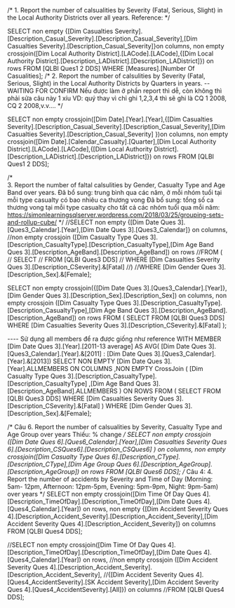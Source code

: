 ﻿/*
	1. Report the number of calsualities by Severity (Fatal, Serious, Slight) in the Local
    Authority Districts over all years. Reference:
*/

SELECT 
non empty {[Dim Casualties Severity].[Description_Casual_Severity].[Description_Casual_Severity],[Dim Casualties Severity].[Description_Casual_Severity]}on columns,
non empty crossjoin([Dim Local Authority District].[LACode].[LACode],{[Dim Local Authority District].[Description_LADistrict].[Description_LADistrict]}) on rows
FROM [QLBI Ques1 2 DDS]
WHERE [Measures].[Number Of Casualities];
/*
2. Report the number of calsulities by Severity (Fatal, Serious, Slight) in the Local
Authority Districts by Quarters in years. -- WAITING FOR CONFIRM
Nếu được làm ở phần report thì dễ, còn không thì phải sửa câu này 1 xíu
VD: quý thay vì chỉ ghi 1,2,3,4 thì sẽ ghi là CQ 1 2008, CQ 2 2008,v.v....
*/

SELECT 
non empty crossjoin([Dim Date].[Year].[Year],{[Dim Casualties Severity].[Description_Casual_Severity].[Description_Casual_Severity],[Dim Casualties Severity].[Description_Casual_Severity] })on columns,
non empty crossjoin([Dim Date].[Calendar_Casualty].[Quarter],[Dim Local Authority District].[LACode].[LACode],{[Dim Local Authority District].[Description_LADistrict].[Description_LADistrict]}) on rows
FROM [QLBI Ques1 2 DDS];

/*	
3. Report the number of faltal calsulities by Gender, Casualty Type and Age Band
over years. 
Đã bổ sung: trung bình qua các năm, ở mỗi nhóm tuổi tại mỗi type casualty có bao nhiêu ca thương vong
Đã bổ sung: tổng số ca thương vong tại mỗi type casualty cho tất cả các nhóm tuổi qua mỗi năm: https://simonlearningsqlserver.wordpress.com/2018/03/25/grouping-sets-and-rollup-cube/
*/
//SELECT non empty {[Dim Date Ques 3].[Ques3_Calendar].[Year],[Dim Date Ques 3].[Ques3_Calendar]} on columns, 
//non empty crossjoin ([Dim Casualty Type Ques 3].[Description_CasualtyType].[Description_CasualtyType],[Dim Age Band Ques 3].[Description_AgeBand].[Description_AgeBand]) on rows
//FROM (
//	SELECT
//	FROM [QLBI Ques3 DDS]
//    WHERE [Dim Casualties Severity Ques 3].[Description_CSeverity].&[Fatal]
//)
//WHERE [Dim Gender Ques 3].[Description_Sex].&[Female];


SELECT non empty crossjoin({[Dim Date Ques 3].[Ques3_Calendar].[Year]},[Dim Gender Ques 3].[Description_Sex].[Description_Sex]) on columns, 
non empty crossjoin ([Dim Casualty Type Ques 3].[Description_CasualtyType].[Description_CasualtyType],[Dim Age Band Ques 3].[Description_AgeBand].[Description_AgeBand]) on rows
FROM (
	SELECT
	FROM [QLBI Ques3 DDS]
    WHERE [Dim Casualties Severity Ques 3].[Description_CSeverity].&[Fatal]
);

---- Sử dụng all members để ra được giống như reference
 WITH MEMBER [Dim Date Ques 3].[Year].[2011-13 average] AS AVG( [Dim Date Ques 3].[Ques3_Calendar].[Year].&[2011] : [Dim Date Ques 3].[Ques3_Calendar].[Year].&[2013]) 
 SELECT 
   NON EMPTY 
     [Dim Date Ques 3].[Year].ALLMEMBERS ON COLUMNS
  ,NON EMPTY 
     CrossJoin
     (
       [Dim Casualty Type Ques 3].[Description_CasualtyType].[Description_CasualtyType]
      ,[Dim Age Band Ques 3].[Description_AgeBand].ALLMEMBERS
     ) ON ROWS
 FROM (
	SELECT
	FROM [QLBI Ques3 DDS]
    WHERE [Dim Casualties Severity Ques 3].[Description_CSeverity].&[Fatal] )
 WHERE [Dim Gender Ques 3].[Description_Sex].&[Female];

/*
	Câu 6. Report the number of calsualities by Severity, Casualty Type and Age Group over years
	Thiếu: % change
*/
SELECT non empty crossjoin ([Dim Date Ques 6].[Ques6_Calendar].[Year],[Dim Casualties Severity Ques 6].[Description_CSQues6].[Description_CSQues6] ) on columns, 
non empty crossjoin([Dim Casualty Type Ques 6].[Description_CType].[Description_CType],[Dim Age Group Ques 6].[Description_AgeGroup].[Description_AgeGroup]) on rows
FROM [QLBI Ques6 DDS];
/*
	Câu 4: 4. Report the number of accidents by Severity and Time of Day (Morning: 5am-
   12pm, Afternoon: 12pm-5pm, Evening: 5pm-9pm, Night: 9pm-5am) over years
*/
SELECT non empty crossjoin([Dim Time Of Day Ques 4].[Description_TimeOfDay].[Description_TimeOfDay],[Dim Date Ques 4].[Ques4_Calendar].[Year]) on rows,
non empty {[Dim Accident Severity Ques 4].[Description_Accident_Severity].[Description_Accident_Severity],[Dim Accident Severity Ques 4].[Description_Accident_Severity]} on columns
FROM [QLBI Ques4 DDS];

//SELECT non empty crossjoin([Dim Time Of Day Ques 4].[Description_TimeOfDay].[Description_TimeOfDay],[Dim Date Ques 4].[Ques4_Calendar].[Year]) on rows,
//non empty crossjoin ([Dim Accident Severity Ques 4].[Description_Accident_Severity].[Description_Accident_Severity],
//{[Dim Accident Severity Ques 4].[Ques4_AccidentSeverity].[SK Accident Severity],[Dim Accident Severity Ques 4].[Ques4_AccidentSeverity].[All]}) on columns
//FROM [QLBI Ques4 DDS];
